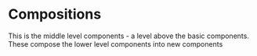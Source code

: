 
<Meta title="Compositions/Introduction" />

<style>{`
  

  
`}</style>

# Compositions

This is the middle level components - a level above the basic components.
These compose the lower level components into new components
